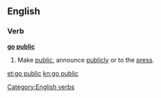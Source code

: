 ==English==

===Verb===
'''[[go]] [[public]]'''

# {{context|idiomatic|intransitive}} Make [[public]], announce [[publicly]] or to the [[press]].

[[Category:English verbs]]

[[et:go public]]
[[kn:go public]]